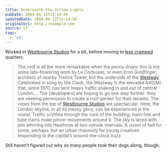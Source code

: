 ```yaml
---
title: Underneath the Yellow Lights
pubDate: 2004-06-12T11:14:56
updatedDate: 2004-06-12T11:14:56
originalUrl: http://example.com
source: v1
tags:
  - "v1"
---
```


Worked in [Westbourne Studios][1] for a bit, before moving to [less cramped][2] quarters.

> The roof is all the more remarkable when the penny drops: this is not some late-flowering work by Le Corbusier, or even Erno Goldfinger, architect of nearby Trellick Tower, but the underside of the [Westway][3]. Celebrated in song by the Clash, the Westway is the elevated A40(M) that, since 1970, has sent heavy traffic snaking in and out of central London&#8230;. The [developers] are hoping to go one step further: they are seeking permission to create a roof garden for their tenants. The views from the top of [Westbourne Studios][4] are spectacular. Here, the London skyline, in all its messy glory, can be experienced in the round. Traffic scythes through the core of the building; main-line and tube trains make pincer movements around it. The sky is laced with jets whirring into Heathrow at two-minute intervals. A vision of hell for some, perhaps, but an urban rhapsody for young creatives responding to the capital&#8217;s around-the-clock buzz.

Still haven&#8217;t figured out why so many people took their dogs along, though.

[1]: http://www.guardian.co.uk/arts/critic/feature/0,1169,780923,00.html "The Guardian: A road runs through it"
[2]: http://www.digitaltables.co.uk/home.htm "With space for a Lizard Lounger Arcade Table. A pinball machine. A 6ft-wide screen that's never used for Farcry. Accompanied by beer o'clock. Who said new media excess was dead?"
[3]: http://www.westway.org/ "Westway Development Trust"
[4]: http://www.westbournestudios.com/
